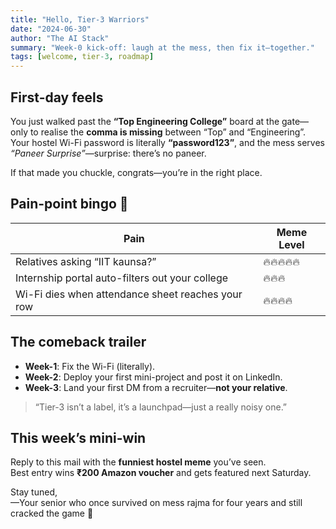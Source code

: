 ```yaml
---
title: "Hello, Tier-3 Warriors"
date: "2024-06-30"
author: "The AI Stack"
summary: "Week-0 kick-off: laugh at the mess, then fix it—together."
tags: [welcome, tier-3, roadmap]
---
```


## First-day feels

You just walked past the **“Top Engineering College”** board at the gate—only to realise the **comma is missing** between “Top” and “Engineering”.  
Your hostel Wi-Fi password is literally **“password123”**, and the mess serves _“Paneer Surprise”_—surprise: there’s no paneer.

If that made you chuckle, congrats—you’re in the right place.

## Pain-point bingo 🎯

| Pain                                              | Meme Level |
| ------------------------------------------------- | ---------- |
| Relatives asking “IIT kaunsa?”                    | 🔥🔥🔥🔥🔥 |
| Internship portal auto-filters out your college   | 🔥🔥🔥     |
| Wi-Fi dies when attendance sheet reaches your row | 🔥🔥🔥🔥   |

## The comeback trailer

- **Week-1**: Fix the Wi-Fi (literally).
- **Week-2**: Deploy your first mini-project and post it on LinkedIn.
- **Week-3**: Land your first DM from a recruiter—**not your relative**.

> “Tier-3 isn’t a label, it’s a launchpad—just a really noisy one.”

## This week’s mini-win

Reply to this mail with the **funniest hostel meme** you’ve seen.  
Best entry wins **₹200 Amazon voucher** and gets featured next Saturday.

Stay tuned,  
—Your senior who once survived on mess rajma for four years and still cracked the game 🍛
